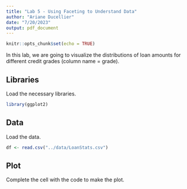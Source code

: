 ```yaml
---
title: "Lab 5 - Using Faceting to Understand Data"
author: "Ariane Ducellier"
date: "7/20/2023"
output: pdf_document
---
```


```r
knitr::opts_chunk$set(echo = TRUE)
```

In this lab, we are going to visualize the distributions of loan amounts for different credit grades (column name = grade).

## Libraries

Load the necessary libraries.

```r
library(ggplot2)
```

## Data

Load the data.

```r
df <- read.csv("../data/LoanStats.csv")
```

## Plot

Complete the cell with the code to make the plot.

```r
```

